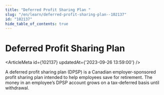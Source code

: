 ```yaml
---
title: "Deferred Profit Sharing Plan "
slug: "/en/learn/deferred-profit-sharing-plan--102137"
id: "102137"
hide_table_of_contents: true
---
```



# Deferred Profit Sharing Plan 

<ArticleMeta id={102137} updatedAt={'2023-09-26 13:59:00'} />
<div className='border-solid border-b border-t-0 my-4 border-[var(--ifm-color-gray-300)]' />

A deferred profit sharing plan (DPSP) is a Canadian employer-sponsored profit sharing plan intended to help employees save for retirement. The money in an employee’s DPSP account grows on a tax-deferred basis until withdrawal.
